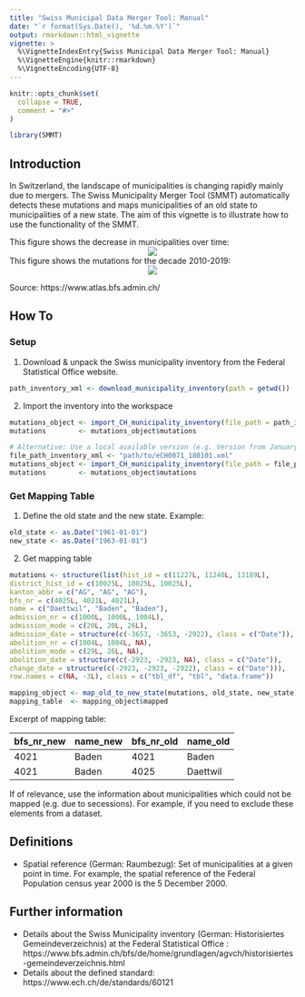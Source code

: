 ---
title: "Swiss Municipal Data Merger Tool: Manual"
date: "`r format(Sys.Date(), '%d.%m.%Y')`"
output: rmarkdown::html_vignette
vignette: >
  %\VignetteIndexEntry{Swiss Municipal Data Merger Tool: Manual}
  %\VignetteEngine{knitr::rmarkdown}
  %\VignetteEncoding{UTF-8}
---

```{r setup, include = FALSE}
knitr::opts_chunk$set(
  collapse = TRUE,
  comment = "#>"
)

library(SMMT)

```

## Introduction

In Switzerland, the landscape of municipalities is changing rapidly mainly due to mergers. The Swiss Municipality Merger Tool (SMMT) automatically detects these mutations and maps municipalities of an old state to municipalities of a new state. The aim of this vignette is to illustrate how to use the functionality of the SMMT.

This figure shows the decrease in municipalities over time:
<center>
![](municipality_count.png)
</center>

This figure shows the mutations for the decade 2010-2019:
<center>
![](bfs_atlas_mutationen.jpg)
</center>
Source: https://www.atlas.bfs.admin.ch/

## How To

### Setup

1) Download & unpack the Swiss municipality inventory from the Federal Statistical Office website.

```{r, eval=FALSE}
path_inventory_xml <- download_municipality_inventory(path = getwd())
```

2) Import the inventory into the workspace

```{r, eval=FALSE}
mutations_object <- import_CH_municipality_inventory(file_path = path_inventory_xml)
mutations        <- mutations_object$mutations

# Alternative: Use a local available version (e.g. Version from January 1st, 2018):
file_path_inventory_xml <- "path/to/eCH0071_180101.xml"
mutations_object <- import_CH_municipality_inventory(file_path = file_path_inventory_xml)
mutations        <- mutations_object$mutations
```

### Get Mapping Table

1) Define the old state and the new state. Example:

```{r}
old_state <- as.Date("1961-01-01")
new_state <- as.Date("1963-01-01")
```

2) Get mapping table

```{r, echo = FALSE}
mutations <- structure(list(hist_id = c(11227L, 11240L, 13189L),
district_hist_id = c(10025L, 10025L, 10025L),
kanton_abbr = c("AG", "AG", "AG"),
bfs_nr = c(4025L, 4021L, 4021L),
name = c("Daettwil", "Baden", "Baden"),
admission_nr = c(1000L, 1000L, 1004L),
admission_mode = c(20L, 20L, 26L),
admission_date = structure(c(-3653, -3653, -2922), class = c("Date")),
abolition_nr = c(1004L, 1004L, NA),
abolition_mode = c(29L, 26L, NA),
abolition_date = structure(c(-2923, -2923, NA), class = c("Date")),
change_date = structure(c(-2923, -2923, -2922), class = c("Date"))),
row.names = c(NA, -3L), class = c("tbl_df", "tbl", "data.frame"))
```

```{r}
mapping_object <- map_old_to_new_state(mutations, old_state, new_state)
mapping_table  <- mapping_object$mapped
```
Excerpt of mapping table: 

|bfs_nr_new | name_new | bfs_nr_old | name_old |
|-----|------|-----|-----|
|4021 | Baden | 4021 | Baden |
|4021 | Baden | 4025 | Daettwil|


If of relevance, use the information about municipalities which could not be mapped (e.g. due to secessions). For example, if you need to exclude these elements from a dataset.

## Definitions

* Spatial reference (German: Raumbezug): Set of municipalities at a given point in time. For example, the spatial reference of the Federal Population census year 2000 is the 5 December 2000.

## Further information

* Details about the Swiss Municipality inventory (German: Historisiertes Gemeindeverzeichnis) at the Federal Statistical Office : https://www.bfs.admin.ch/bfs/de/home/grundlagen/agvch/historisiertes-gemeindeverzeichnis.html
* Details about the defined standard: https://www.ech.ch/de/standards/60121
